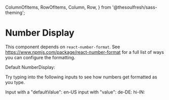 
  ColumnOfItems,
  RowOfItems,
  Column,
  Row,
} from '@thesoulfresh/sass-theming';


<Meta title="Components/Numbers/Number Display" />

# Number Display

<Description of={NumberDisplay} />

This component depends on `react-number-format`. See https://www.npmjs.com/package/react-number-format
for a full list of ways you can configure the formatting.

<Canvas>
  <Story name="Number Display" decorators={[ColumnOfItems]}>
    <label>Default NumberDisplay:</label>
    <NumberDisplay value="500000.89"/>
    <p>Try typing into the following inputs to see how numbers
    get formatted as you type.</p>
    <label>Input with a "defaultValue":</label>
    <NumberDisplay input onValueChange={act('onValueChange')} defaultValue="2" />
    <label>en-US input with "value":</label>
    <NumberDisplay input value={30000} locale="en-US" onValueChange={act('onValueChange')} />
    <label>de-DE:</label>
    <NumberDisplay input locale="de-DE" onValueChange={act('onValueChange')} />
    <label>hi-IN:</label>
    <NumberDisplay input locale="hi-IN" onValueChange={act('onValueChange')} />
  </Story>
</Canvas>

<ArgsTable of={NumberDisplay} />
